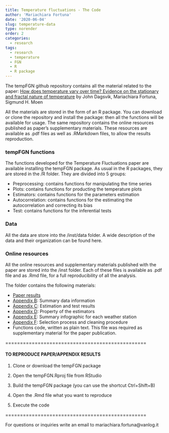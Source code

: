```yaml
---
title: Temperature fluctuations - The Code
author: 'Mariachiara Fortuna'
date: '2020-06-04'
slug: temperature-data
type: norender
order: 2
categories: 
  - research
tags: 
  - research
  - temperature
  - FGN
  - R
  - R package
---
```


The tempFGN github repository contains all the material related to the paper: [How does temperature vary over time? Evidence on the stationary and fractal nature of temperature](https://rss.onlinelibrary.wiley.com/doi/full/10.1111/rssa.12557) by John Dagsvik, Mariachiara Fortuna, Sigmund H. Moen

All the materials are stored in the form of an R package. You can download or clone the repository and install the package: then all the functions will be available for usage. The same repository contains the online resources published as paper's supplementary materials. These resources are available as .pdf files as well as .RMarkdown files, to allow the results reproduction.


### tempFGN functions

The functions developed for the Temperature Fluctuations paper are available installing the tempFGN package. As usual in the R packages, they are stored in the /R folder. They are divided into 5 groups:

* Preprocessing: contains functions for manipulating the time series
* Plots: contains functions for producting the temperature plots 
* Estimators: contains functions for the parameters estimation
* Autocorrelation: contains functions for the estimating the autocorrelation and correcting its bias
* Test: contains functions for the inferential tests


### Data

All the data are store into the /inst/data folder. A wide description of the data and their organization can be found here.


### Online resources

All the online resources and supplementary materials published with the paper are stored into the /inst folder. Each of these files is available as .pdf file and as .Rmd file, for a full reproducibility of all the analysis. 

The folder contains the following materials:

* [Paper results](/temperature/paper-results)
* [Appendix B](/temperature/appendix-b): Summary data information
* [Appendix C](/temperature/appendix-c): Estimation and test results
* [Appendix D](/temperature/appendix-d): Property of the estimators
* [Appendix E](/temperature/appendix-e): Summary infographic for each weather station
* [Appendix F](/temperature/appendix-f): Selection process and cleaning procedure
* Functions code, written as plain text. This file was required as supplementary material for the paper publication.


================================================


#### TO REPRODUCE PAPER/APPENDIX RESULTS 


1. Clone or download the tempFGN package

2. Open the tempFGN.Rproj file from RStudio

3. Build the tempFGN package (you can use the shortcut Ctrl+Shift+B)  

4. Open the .Rmd file what you want to reproduce 

5. Execute the code

================================================ 

For questions or inquiries write an email to mariachiara.fortuna@vanlog.it
